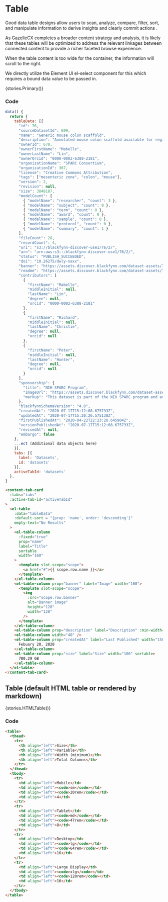 

<Meta title="Components/Table" component={ElTable} />

# Table

Good data table designs allow users to scan, analyze, compare, filter, sort, and manipulate information to derive insights and clearly commit actions .

As GazelleCX completes a broader content strategy and analysis, it is likely that these tables will be optimized to address the relevant linkages between connected content to provide a richer faceted browse experience.

When the table content is too wide for the container, the information will scroll to the right.

We directly utilize the Element UI el-select component for this which requires a bound data value to be passed in.

<Story of={stories.Primary} height='60px'>{stories.Primary()}</Story>

### Code

```js
data() {
  return {
    tableData: [{
      "id": 76,
      "sourceDatasetId": 699,
      "name": "Generic mouse colon scaffold",
      "description": "Annotated mouse colon scaffold available for registration of segmented neural anatomical-functional mapping of enteric neural circuits.",
      "ownerId": 670,
      "ownerFirstName": "Mabelle",
      "ownerLastName": "Lin",
      "ownerOrcid": "0000-0002-6388-2181",
      "organizationName": "SPARC Consortium",
      "organizationId": 367,
      "license": "Creative Commons Attribution",
      "tags": ["mesenteric zone", "colon", "mouse"],
      "version": 2,
      "revision": null,
      "size": 3848187,
      "modelCount": [
        { "modelName": "researcher", "count": 3 },
        { "modelName": "subject", "count": 0 },
        { "modelName": "term", "count": 0 },
        { "modelName": "award", "count": 0 },
        { "modelName": "sample", "count": 0 },
        { "modelName": "protocol", "count": 0 },
        { "modelName": "summary", "count": 1 }
      ],
      "fileCount": 28,
      "recordCount": 4,
      "uri": "s3://blackfynn-discover-use1/76/2/",
      "arn": "arn:aws:s3:::blackfynn-discover-use1/76/2/",
      "status": "PUBLISH_SUCCEEDED",
      "doi": "10.26275/dwly-naxx",
      "banner": "https://assets.discover.blackfynn.com/dataset-assets/76/2/banner.jpg",
      "readme": "https://assets.discover.blackfynn.com/dataset-assets/76/2/readme.md",
      "contributors": [
        {
          "firstName": "Mabelle",
          "middleInitial": null,
          "lastName": "Lin",
          "degree": null,
          "orcid": "0000-0002-6388-2181"
        },
        {
          "firstName": "Richard",
          "middleInitial": null,
          "lastName": "Christie",
          "degree": null,
          "orcid": null
        },
        {
          "firstName": "Peter",
          "middleInitial": null,
          "lastName": "Hunter",
          "degree": null,
          "orcid": null
        }
      ],
      "sponsorship": {
        "title": "NIH SPARC Program",
        "imageUrl": "https://assets.discover.blackfynn.com/dataset-assets/sponsorships/sparc_logo.svg](https://assets.discover.blackfynn.com/dataset-assets/sponsorships/sparc_logo.svg",
        "markup": "This dataset is part of the NIH SPARC program and available on the <a href=http://sparc.science/datasets/76>SPARC Portal</a>"
      },
      "blackfynnSchemaVersion": "4.0",
      "createdAt": "2020-07-17T15:12:08.675733Z",
      "updatedAt": "2020-07-17T15:20:26.575138Z",
      "firstPublishedAt": "2020-04-22T22:23:20.645904Z",
      "versionPublishedAt": "2020-07-17T15:12:08.675733Z",
      "revisedAt": null,
      "embargo": false
    },
    ...ect (Additional data objects here)
    }],
    tabs: [{
      label: 'Datasets',
      id: 'datasets'
    }],
    activeTabId: 'datasets'
  },
}
```

```html
<content-tab-card
  :tabs="tabs"
  :active-tab-id="activeTabId"
>
  <el-table
    :data="tableData"
    :default-sort = "{prop: 'name', order: 'descending'}"
    empty-text="No Results"
  >
    <el-table-column
      :fixed="true"
      prop="name"
      label="Title"
      sortable
      width="160"
    >
      <template slot-scope="scope">
        <a href="#">{{ scope.row.name }}</a>
      </template>
    </el-table-column>
    <el-table-column prop="banner" label="Image" width="160">
      <template slot-scope="scope">
        <img
          :src="scope.row.banner"
          alt="Banner image"
          height="128"
          width="128"
        />
      </template>
    </el-table-column>
    <el-table-column prop="description" label="Description" :min-width="400" width="auto" sortable />
    <el-table-column width="40" />
    <el-table-column prop="createdAt" label="Last Published" width="150" sortable>
      Febuary 20, 2020
    </el-table-column>
    <el-table-column prop="size" label="Size" width="100" sortable>
      780.29 GB
    </el-table-column>
  </el-table>
</content-tab-card>
```

## Table (default HTML table or rendered by markdown)

<Story of={stories.HTMLTable} height='60px'>{stories.HTMLTable()}</Story>

### Code

```html
<table>
  <thead>
    <tr>
      <th align="left">Size</th>
      <th align="left">Variable</th>
      <th align="left">Width (minimum)</th>
      <th align="left">Total Columns</th>
    </tr>
  </thead>
  <tbody>
    <tr>
      <td align="left">Mobile</td>
      <td align="left"><code>sm</code></td>
      <td align="left"><code>20rem</code></td>
      <td align="left">4</td>
    </tr>
    <tr>
      <td align="left">Tablet</td>
      <td align="left"><code>md</code></td>
      <td align="left"><code>47rem</code></td>
      <td align="left">8</td>
    </tr>
    <tr>
      <td align="left">Desktop</td>
      <td align="left"><code>lg</code></td>
      <td align="left"><code>64rem</code></td>
      <td align="left">16</td>
    </tr>
    <tr>
      <td align="left">Large Display</td>
      <td align="left"><code>xlg</code></td>
      <td align="left"><code>120rem</code></td>
      <td align="left">16</td>
    </tr>
  </tbody>
</table>
```
